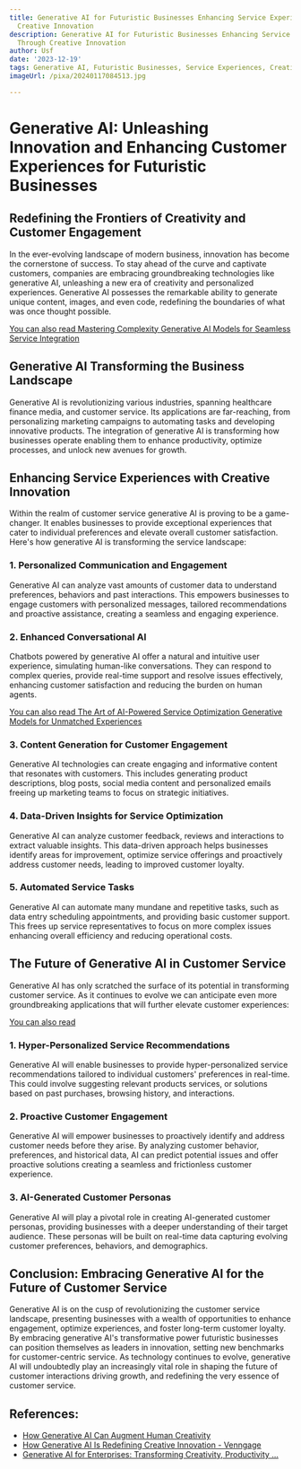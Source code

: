 ```yaml
---
title: Generative AI for Futuristic Businesses Enhancing Service Experiences Through
  Creative Innovation
description: Generative AI for Futuristic Businesses Enhancing Service Experiences
  Through Creative Innovation
author: Usf
date: '2023-12-19'
tags: Generative AI, Futuristic Businesses, Service Experiences, Creative Innovation
imageUrl: /pixa/20240117084513.jpg

---
```

# Generative AI:  Unleashing Innovation and Enhancing Customer Experiences for  Futuristic Businesses

## Redefining the Frontiers of Creativity and Customer Engagement

In the  ever-evolving landscape of modern business, innovation has  become the cornerstone  of  success. To stay ahead of the  curve and captivate customers, companies are  embracing groundbreaking technologies like generative AI, unleashing  a new  era of creativity and personalized experiences.  Generative AI possesses the remarkable ability to generate unique content,  images, and even code, redefining the boundaries of what was once thought possible.

[You can  also read Mastering Complexity Generative AI Models for Seamless Service Integration](Mastering%20Complexity%20Generative%20AI%20Models%20for%20Seamless%20Service%20Integration)


## Generative AI Transforming  the Business Landscape

Generative AI is revolutionizing various industries, spanning healthcare finance media, and customer service. Its applications are far-reaching, from personalizing marketing campaigns to  automating tasks and  developing  innovative products. The integration of generative AI is  transforming how businesses operate enabling them to enhance productivity,  optimize processes, and unlock new avenues for growth.

## Enhancing Service Experiences with Creative Innovation

Within the realm of customer service generative AI is  proving to be a game-changer.  It enables businesses to provide exceptional experiences that cater to individual preferences and elevate overall customer satisfaction. Here's how generative AI is  transforming the service landscape:

### 1. Personalized Communication and Engagement

Generative  AI can analyze vast amounts of customer data to understand preferences, behaviors and  past interactions. This empowers businesses to  engage customers with personalized messages, tailored recommendations and proactive assistance, creating a  seamless and engaging experience.

### 2. Enhanced Conversational  AI

Chatbots powered  by generative AI offer a natural and  intuitive user experience, simulating human-like conversations. They can respond to  complex queries, provide  real-time  support and resolve issues  effectively, enhancing customer satisfaction and reducing  the burden on  human agents.

[You  can also read The Art of AI-Powered Service Optimization Generative Models for Unmatched Experiences](The%20Art%20of%20AI-Powered%20Service%20Optimization%20Generative%20Models%20for%20Unmatched%20Experiences)


### 3. Content Generation for Customer  Engagement

Generative AI  technologies can create engaging and informative content that resonates with customers. This includes generating product descriptions, blog posts, social media content and personalized emails freeing  up marketing teams to focus on strategic initiatives.

### 4. Data-Driven Insights for Service Optimization

Generative AI can analyze customer feedback, reviews and interactions to extract  valuable insights. This  data-driven approach helps businesses identify areas for improvement, optimize service offerings and proactively address customer needs, leading to improved  customer loyalty.

### 5.  Automated Service Tasks

Generative AI can automate many mundane and repetitive tasks, such  as data entry scheduling appointments, and providing basic customer support. This frees up service representatives to focus on more complex issues enhancing overall efficiency and  reducing operational costs.

## The Future of Generative AI in Customer Service

Generative AI has only scratched the surface of its potential in transforming customer service. As it continues to evolve we can anticipate even more groundbreaking applications that will further elevate  customer experiences:

[You can also read ]()


### 1. Hyper-Personalized Service Recommendations

Generative AI will enable  businesses to provide hyper-personalized service recommendations tailored to individual customers' preferences  in real-time. This could involve  suggesting  relevant products services, or solutions  based on past purchases, browsing  history,  and interactions.

### 2. Proactive Customer Engagement

Generative AI will empower businesses to proactively identify and address customer needs before  they arise. By analyzing customer behavior, preferences,  and historical data, AI can predict potential issues and offer proactive solutions creating a seamless and frictionless customer experience.

###  3. AI-Generated Customer Personas

Generative AI will play a pivotal role in creating AI-generated customer personas, providing businesses with a deeper understanding  of their target audience. These personas will be  built  on real-time data capturing evolving customer preferences, behaviors, and  demographics.

## Conclusion: Embracing Generative AI for the Future of Customer  Service

Generative AI  is on the cusp of revolutionizing the customer service landscape, presenting businesses with a  wealth of opportunities to enhance engagement,  optimize  experiences, and foster long-term customer loyalty. By embracing generative AI's transformative power futuristic businesses can position themselves as leaders in innovation, setting  new benchmarks for customer-centric service. As technology continues to evolve, generative AI will undoubtedly play an increasingly vital role in shaping the future of customer interactions driving growth, and redefining the very essence of customer service.

## References:
- [How Generative AI Can Augment Human Creativity](https://hbr.org/2023/07/how-generative-ai-can-augment-human-creativity)
- [How Generative AI Is Redefining Creative Innovation - Venngage](https://venngage.com/blog/how-generative-ai-is-redefining-creative-innovation/)
- [Generative AI for Enterprises: Transforming Creativity, Productivity ...](https://www.linkedin.com/pulse/generative-ai-enterprises-transforming-creativity-productivity-rwavf)
